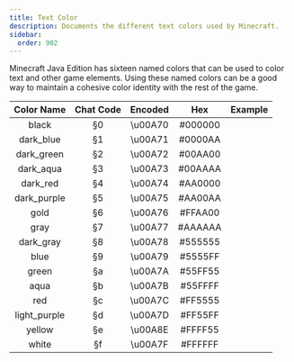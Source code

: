 ```yaml
---
title: Text Color
description: Documents the different text colors used by Minecraft.
sidebar:
  order: 902
---
```


Minecraft Java Edition has sixteen named colors that can be used to color text and other game elements. Using these
named colors can be a good way to maintain a cohesive color identity with the rest of the game.

| Color Name   | Chat Code | Encoded | Hex     | Example                                  |
|:------------:|:---------:|:-------:|:-------:|:----------------------------------------:|
| black        | §0        | \u00A70 | #000000 | <Icon name="seti:todo" color="#000000"/> |
| dark_blue    | §1        | \u00A71 | #0000AA | <Icon name="seti:todo" color="#0000AA"/> |
| dark_green   | §2        | \u00A72 | #00AA00 | <Icon name="seti:todo" color="#00AA00"/> |
| dark_aqua    | §3        | \u00A73 | #00AAAA | <Icon name="seti:todo" color="#00AAAA"/> |
| dark_red     | §4        | \u00A74 | #AA0000 | <Icon name="seti:todo" color="#AA0000"/> |
| dark_purple  | §5        | \u00A75 | #AA00AA | <Icon name="seti:todo" color="#AA00AA"/> |
| gold         | §6        | \u00A76 | #FFAA00 | <Icon name="seti:todo" color="#FFAA00"/> |
| gray         | §7        | \u00A77 | #AAAAAA | <Icon name="seti:todo" color="#AAAAAA"/> |
| dark_gray    | §8        | \u00A78 | #555555 | <Icon name="seti:todo" color="#555555"/> |
| blue         | §9        | \u00A79 | #5555FF | <Icon name="seti:todo" color="#5555FF"/> |
| green        | §a        | \u00A7A | #55FF55 | <Icon name="seti:todo" color="#55FF55"/> |
| aqua         | §b        | \u00A7B | #55FFFF | <Icon name="seti:todo" color="#55FFFF"/> |
| red          | §c        | \u00A7C | #FF5555 | <Icon name="seti:todo" color="#FF5555"/> |
| light_purple | §d        | \u00A7D | #FF55FF | <Icon name="seti:todo" color="#FF55FF"/> |
| yellow       | §e        | \u00A8E | #FFFF55 | <Icon name="seti:todo" color="#FFFF55"/> |
| white        | §f        | \u00A7F | #FFFFFF | <Icon name="seti:todo" color="#FFFFFF"/> |